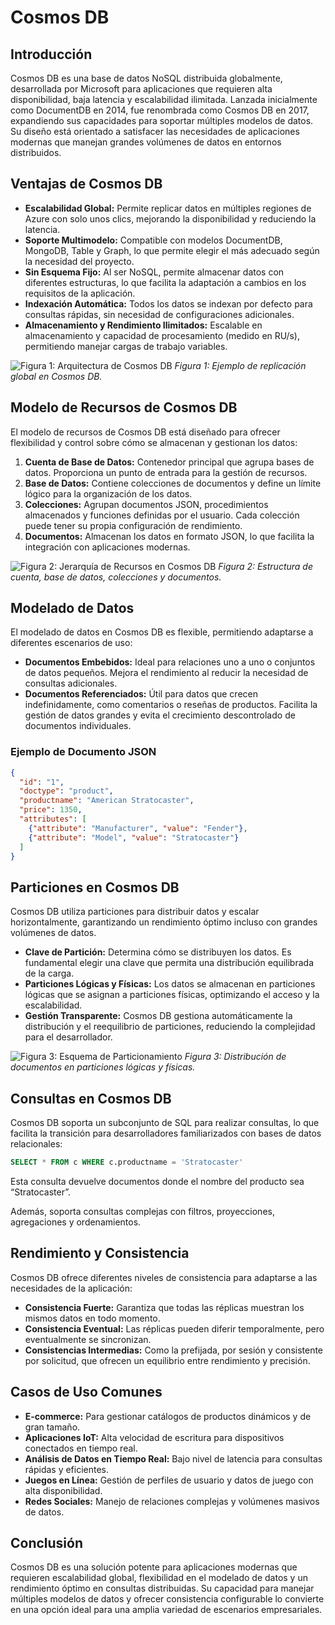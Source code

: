 # Cosmos DB

## Introducción

Cosmos DB es una base de datos NoSQL distribuida globalmente, desarrollada por Microsoft para aplicaciones que requieren alta disponibilidad, baja latencia y escalabilidad ilimitada. Lanzada inicialmente como DocumentDB en 2014, fue renombrada como Cosmos DB en 2017, expandiendo sus capacidades para soportar múltiples modelos de datos. Su diseño está orientado a satisfacer las necesidades de aplicaciones modernas que manejan grandes volúmenes de datos en entornos distribuidos.

## Ventajas de Cosmos DB

- **Escalabilidad Global:** Permite replicar datos en múltiples regiones de Azure con solo unos clics, mejorando la disponibilidad y reduciendo la latencia.
- **Soporte Multimodelo:** Compatible con modelos DocumentDB, MongoDB, Table y Graph, lo que permite elegir el más adecuado según la necesidad del proyecto.
- **Sin Esquema Fijo:** Al ser NoSQL, permite almacenar datos con diferentes estructuras, lo que facilita la adaptación a cambios en los requisitos de la aplicación.
- **Indexación Automática:** Todos los datos se indexan por defecto para consultas rápidas, sin necesidad de configuraciones adicionales.
- **Almacenamiento y Rendimiento Ilimitados:** Escalable en almacenamiento y capacidad de procesamiento (medido en RU/s), permitiendo manejar cargas de trabajo variables.

![Figura 1: Arquitectura de Cosmos DB](./content/images/replicacionCosmos.png)
*Figura 1: Ejemplo de replicación global en Cosmos DB.*

## Modelo de Recursos de Cosmos DB

El modelo de recursos de Cosmos DB está diseñado para ofrecer flexibilidad y control sobre cómo se almacenan y gestionan los datos:

1. **Cuenta de Base de Datos:** Contenedor principal que agrupa bases de datos. Proporciona un punto de entrada para la gestión de recursos.
2. **Base de Datos:** Contiene colecciones de documentos y define un límite lógico para la organización de los datos.
3. **Colecciones:** Agrupan documentos JSON, procedimientos almacenados y funciones definidas por el usuario. Cada colección puede tener su propia configuración de rendimiento.
4. **Documentos:** Almacenan los datos en formato JSON, lo que facilita la integración con aplicaciones modernas.

![Figura 2: Jerarquía de Recursos en Cosmos DB](./content/images/jerarquiaCosmosDB.png) 
*Figura 2: Estructura de cuenta, base de datos, colecciones y documentos.*

## Modelado de Datos

El modelado de datos en Cosmos DB es flexible, permitiendo adaptarse a diferentes escenarios de uso:

- **Documentos Embebidos:** Ideal para relaciones uno a uno o conjuntos de datos pequeños. Mejora el rendimiento al reducir la necesidad de consultas adicionales.
- **Documentos Referenciados:** Útil para datos que crecen indefinidamente, como comentarios o reseñas de productos. Facilita la gestión de datos grandes y evita el crecimiento descontrolado de documentos individuales.

### Ejemplo de Documento JSON
```json
{
  "id": "1",
  "doctype": "product",
  "productname": "American Stratocaster",
  "price": 1350,
  "attributes": [
    {"attribute": "Manufacturer", "value": "Fender"},
    {"attribute": "Model", "value": "Stratocaster"}
  ]
}
```

## Particiones en Cosmos DB

Cosmos DB utiliza particiones para distribuir datos y escalar horizontalmente, garantizando un rendimiento óptimo incluso con grandes volúmenes de datos.

- **Clave de Partición:** Determina cómo se distribuyen los datos. Es fundamental elegir una clave que permita una distribución equilibrada de la carga.
- **Particiones Lógicas y Físicas:** Los datos se almacenan en particiones lógicas que se asignan a particiones físicas, optimizando el acceso y la escalabilidad.
- **Gestión Transparente:** Cosmos DB gestiona automáticamente la distribución y el reequilibrio de particiones, reduciendo la complejidad para el desarrollador.

![Figura 3: Esquema de Particionamiento](./content/images/esquemaParticionamiento.png)
*Figura 3: Distribución de documentos en particiones lógicas y físicas.*

## Consultas en Cosmos DB

Cosmos DB soporta un subconjunto de SQL para realizar consultas, lo que facilita la transición para desarrolladores familiarizados con bases de datos relacionales:

```sql
SELECT * FROM c WHERE c.productname = 'Stratocaster'
```
Esta consulta devuelve documentos donde el nombre del producto sea "Stratocaster".

Además, soporta consultas complejas con filtros, proyecciones, agregaciones y ordenamientos.

## Rendimiento y Consistencia

Cosmos DB ofrece diferentes niveles de consistencia para adaptarse a las necesidades de la aplicación:

- **Consistencia Fuerte:** Garantiza que todas las réplicas muestran los mismos datos en todo momento.
- **Consistencia Eventual:** Las réplicas pueden diferir temporalmente, pero eventualmente se sincronizan.
- **Consistencias Intermedias:** Como la prefijada, por sesión y consistente por solicitud, que ofrecen un equilibrio entre rendimiento y precisión.

## Casos de Uso Comunes

- **E-commerce:** Para gestionar catálogos de productos dinámicos y de gran tamaño.
- **Aplicaciones IoT:** Alta velocidad de escritura para dispositivos conectados en tiempo real.
- **Análisis de Datos en Tiempo Real:** Bajo nivel de latencia para consultas rápidas y eficientes.
- **Juegos en Línea:** Gestión de perfiles de usuario y datos de juego con alta disponibilidad.
- **Redes Sociales:** Manejo de relaciones complejas y volúmenes masivos de datos.

## Conclusión

Cosmos DB es una solución potente para aplicaciones modernas que requieren escalabilidad global, flexibilidad en el modelado de datos y un rendimiento óptimo en consultas distribuidas. Su capacidad para manejar múltiples modelos de datos y ofrecer consistencia configurable lo convierte en una opción ideal para una amplia variedad de escenarios empresariales.

